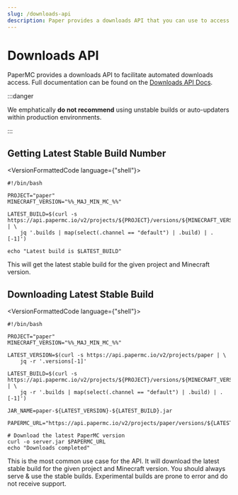 ```yaml
---
slug: /downloads-api
description: Paper provides a downloads API that you can use to access builds.
---
```


# Downloads API

PaperMC provides a downloads API to facilitate automated downloads access. Full documentation can be
found on the [Downloads API Docs](https://api.papermc.io/docs).

:::danger

We emphatically **do not recommend** using unstable builds or auto-updaters within production environments.

:::

## Getting Latest Stable Build Number

<VersionFormattedCode language={"shell"}>
```
#!/bin/bash

PROJECT="paper"
MINECRAFT_VERSION="%%_MAJ_MIN_MC_%%"

LATEST_BUILD=$(curl -s https://api.papermc.io/v2/projects/${PROJECT}/versions/${MINECRAFT_VERSION}/builds | \
    jq '.builds | map(select(.channel == "default") | .build) | .[-1]')

echo "Latest build is $LATEST_BUILD"
```
</VersionFormattedCode>

This will get the latest stable build for the given project and Minecraft version.

## Downloading Latest Stable Build

<VersionFormattedCode language={"shell"}>
```
#!/bin/bash

PROJECT="paper"
MINECRAFT_VERSION="%%_MAJ_MIN_MC_%%"

LATEST_VERSION=$(curl -s https://api.papermc.io/v2/projects/paper | \
    jq -r '.versions[-1]'

LATEST_BUILD=$(curl -s https://api.papermc.io/v2/projects/${PROJECT}/versions/${MINECRAFT_VERSION}/builds | \
    jq -r '.builds | map(select(.channel == "default") | .build) | .[-1]')

JAR_NAME=paper-${LATEST_VERSION}-${LATEST_BUILD}.jar

PAPERMC_URL="https://api.papermc.io/v2/projects/paper/versions/${LATEST_VERSION}/builds/${LATEST_BUILD}/downloads/${JAR_NAME}"

# Download the latest PaperMC version
curl -o server.jar $PAPERMC_URL
echo "Downloads completed"
```
</VersionFormattedCode>

This is the most common use case for the API. It will download the latest stable build for the given project and
Minecraft version. You should always serve & use the stable builds. Experimental builds are prone to error and
do not receive support.
